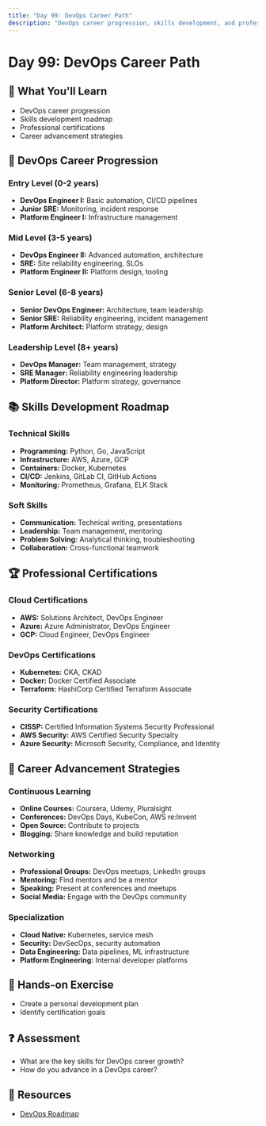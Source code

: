 ```yaml
---
title: "Day 99: DevOps Career Path"
description: "DevOps career progression, skills development, and professional growth strategies."
---
```


# Day 99: DevOps Career Path

## 🎯 What You'll Learn

- DevOps career progression
- Skills development roadmap
- Professional certifications
- Career advancement strategies

## 🚀 DevOps Career Progression

### Entry Level (0-2 years)

- **DevOps Engineer I:** Basic automation, CI/CD pipelines
- **Junior SRE:** Monitoring, incident response
- **Platform Engineer I:** Infrastructure management

### Mid Level (3-5 years)

- **DevOps Engineer II:** Advanced automation, architecture
- **SRE:** Site reliability engineering, SLOs
- **Platform Engineer II:** Platform design, tooling

### Senior Level (6-8 years)

- **Senior DevOps Engineer:** Architecture, team leadership
- **Senior SRE:** Reliability engineering, incident management
- **Platform Architect:** Platform strategy, design

### Leadership Level (8+ years)

- **DevOps Manager:** Team management, strategy
- **SRE Manager:** Reliability engineering leadership
- **Platform Director:** Platform strategy, governance

## 📚 Skills Development Roadmap

### Technical Skills

- **Programming:** Python, Go, JavaScript
- **Infrastructure:** AWS, Azure, GCP
- **Containers:** Docker, Kubernetes
- **CI/CD:** Jenkins, GitLab CI, GitHub Actions
- **Monitoring:** Prometheus, Grafana, ELK Stack

### Soft Skills

- **Communication:** Technical writing, presentations
- **Leadership:** Team management, mentoring
- **Problem Solving:** Analytical thinking, troubleshooting
- **Collaboration:** Cross-functional teamwork

## 🏆 Professional Certifications

### Cloud Certifications

- **AWS:** Solutions Architect, DevOps Engineer
- **Azure:** Azure Administrator, DevOps Engineer
- **GCP:** Cloud Engineer, DevOps Engineer

### DevOps Certifications

- **Kubernetes:** CKA, CKAD
- **Docker:** Docker Certified Associate
- **Terraform:** HashiCorp Certified Terraform Associate

### Security Certifications

- **CISSP:** Certified Information Systems Security Professional
- **AWS Security:** AWS Certified Security Specialty
- **Azure Security:** Microsoft Security, Compliance, and Identity

## 💼 Career Advancement Strategies

### Continuous Learning

- **Online Courses:** Coursera, Udemy, Pluralsight
- **Conferences:** DevOps Days, KubeCon, AWS re:Invent
- **Open Source:** Contribute to projects
- **Blogging:** Share knowledge and build reputation

### Networking

- **Professional Groups:** DevOps meetups, LinkedIn groups
- **Mentoring:** Find mentors and be a mentor
- **Speaking:** Present at conferences and meetups
- **Social Media:** Engage with the DevOps community

### Specialization

- **Cloud Native:** Kubernetes, service mesh
- **Security:** DevSecOps, security automation
- **Data Engineering:** Data pipelines, ML infrastructure
- **Platform Engineering:** Internal developer platforms

## 📝 Hands-on Exercise

- Create a personal development plan
- Identify certification goals

## ❓ Assessment

- What are the key skills for DevOps career growth?
- How do you advance in a DevOps career?

## 🔗 Resources

- [DevOps Roadmap](https://roadmap.sh/devops)
